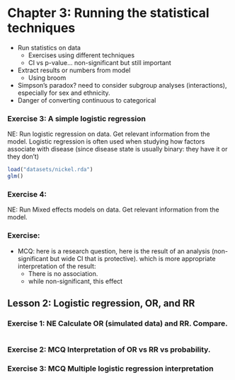
# Chapter 3: Running the statistical techniques

- Run statistics on data
    - Exercises using different techniques
    - CI vs p-value... non-significant but still important
- Extract results or numbers from model
    - Using broom
    
- Simpson's paradox? need to consider subgroup analyses (interactions), especially
for sex and ethnicity.
- Danger of converting continuous to categorical

### Exercise 3: A simple logistic regression
NE: Run logistic regression on data. Get relevant information from the model.
Logistic regression is often used when studying how factors associate with disease
(since disease state is usually binary: they have it or they don't)


```r
load("datasets/nickel.rda")
glm()
```

### Exercise 4:
NE: Run Mixed effects models on data. Get relevant information from the model. 

### Exercise:
- MCQ: here is a research question, here is the result of an analysis
(non-significant but wide CI that is protective). which is more appropriate
interpretation of the result:
    - There is no association.
    - while non-significant, this effect 

## Lesson 2: Logistic regression, OR, and RR
### Exercise 1: NE Calculate OR (simulated data) and RR. Compare.

```r
```

### Exercise 2: MCQ Interpretation of OR vs RR vs probability.
### Exercise 3: MCQ Multiple logistic regression interpretation
